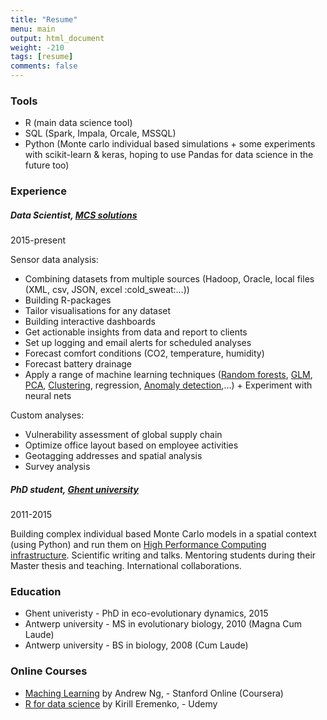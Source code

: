 ```yaml
---
title: "Resume"
menu: main
output: html_document
weight: -210
tags: [resume]
comments: false
---
```


### Tools

* R (main data science tool)
* SQL (Spark, Impala, Orcale, MSSQL)
* Python (Monte carlo individual based simulations + some experiments with scikit-learn & keras, hoping to use Pandas for data science in the future too)


### Experience

##### Data Scientist, [MCS solutions](https://www.mcssolutions.com/)
2015-present
 
Sensor data analysis:

* Combining datasets from multiple sources (Hadoop, Oracle, local files (XML, csv, JSON, excel :cold_sweat:...))
* Building R-packages
* Tailor visualisations for any dataset
* Building interactive dashboards
* Get actionable insights from data and report to clients
* Set up logging and email alerts for scheduled analyses
* Forecast comfort conditions (CO2, temperature, humidity)
* Forecast battery drainage
* Apply a range of machine learning techniques ([Random forests](https://en.wikipedia.org/wiki/Random_forest), [GLM](https://en.wikipedia.org/wiki/Generalized_linear_model), [PCA](https://en.wikipedia.org/wiki/Principal_component_analysis), [Clustering](https://en.wikipedia.org/wiki/K-means_clustering), regression, [Anomaly detection](https://en.wikipedia.org/wiki/Anomaly_detection),...) + Experiment with neural nets

Custom analyses:

* Vulnerability assessment of global supply chain
* Optimize office layout based on employee activities
* Geotagging addresses and spatial analysis
* Survey analysis

##### PhD student, [Ghent university](http://www.ecology.ugent.be/terec/)
2011-2015
 
Building complex individual based Monte Carlo models in a spatial context (using Python) and run them on [High Performance Computing infrastructure](https://www.ugent.be/hpc/en). Scientific writing and talks. Mentoring students during their Master thesis and teaching. International collaborations.

### Education

* Ghent univeristy - PhD in eco-evolutionary dynamics, 2015
* Antwerp university - MS in evolutionary biology, 2010 (Magna Cum Laude)
* Antwerp university - BS in biology, 2008 (Cum Laude)

### Online Courses

* [Maching Learning](/files/Coursera_machine_learning.pdf) by Andrew Ng, - Stanford Online (Coursera)
* [R for data science](/figs/udemy_R_data_science.jpg) by Kirill Eremenko, - Udemy
